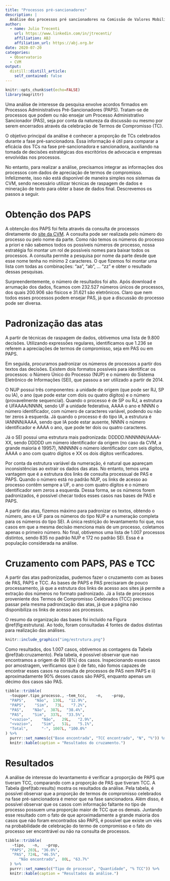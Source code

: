 ```yaml
---
title: "Processos pré-sancionadores"
description: |
  Análise dos processos pré sancionadores na Comissão de Valores Mobiliários.
author:
  - name: Julio Trecenti
    url: https://www.linkedin.com/in/jtrecenti/
    affiliation: ABJ
    affiliation_url: https://abj.org.br
date: 2020-07-20
categories:
  - Observatorio
  - CVM
output:
  distill::distill_article:
    self_contained: false
---
```


```r
knitr::opts_chunk$set(echo=FALSE)
library(magrittr)
```

Uma análise de interesse da pesquisa envolve acordos firmados em Processos Administrativos Pré-Sancionadores (PAPS). Tratam-se de processos que podem ou não ensejar um Processo Administrativo Sancionador (PAS), seja por conta da natureza da discussão ou mesmo por serem encerrados através da celebração de Termos de Compromisso (TC).

O objetivo principal da análise é conhecer a proporção de TCs celebrados durante a fase pré-sancionadora. Essa informação é útil para comparar a eficácia dos TCs na fase pré-sancionadora e sancionadora, auxiliando na tomada de decisões estratégicas dos escritórios de advocacia e empresas envolvidas nos processos.

No entanto, para realizar a análise, precisamos integrar as informações dos processos com dados de apreciação de termos de compromisso. Infelizmente, isso não está disponível de maneira simples nos sistemas da CVM, sendo necessário utilizar técnicas de raspagem de dados e mineração de texto para obter a base de dados final. Descrevemos os passos a seguir.

# Obtenção dos PAPS

A obtenção dos PAPS foi feita através da consulta de processos diretamente do [site da CVM](http://sistemas.cvm.gov.br/asp/cvmwww/processos/formproc_.asp). A consulta pode ser realizada pelo número do processo ou pelo nome da parte. Como não temos os números do processo a priori e não sabemos todos os possíveis números de processo, nossa estratégia foi montar um rol de possíveis nomes para baixar todos os processos. A consulta permite a pesquisa por nome da parte desde que esse nome tenha no mínimo 2 caracteres. O que fizemos foi montar uma lista com todas as combinações: "aa", "ab", ... "zz" e obter o resultado dessas pesquisas.

Surpreendentemente, o número de resultados foi alto. Após download e arrumação dos dados, ficamos com 232.527 números únicos de processos, dos quais 200.906 são físicos e 31.621 são eletrônicos. Claro que nem todos esses processos podem ensejar PAS, já que a discussão do processo pode ser diversa.

# Padronização das atas

A partir de técnicas de raspagem de dados, obtivemos uma lista de 9.800 decisões. Utilizando expressões regulares, identificamos que 1.236 se referem a apreciações de termos de compromisso, seja em PAS ou em PAPS. 

Em seguida, procuramos padronizar os números de processos a partir dos textos das decisões. Existem dois formatos possíveis para identificar os processos: o Número Único do Processo (NUP) e o número do Sistema Eletrônico de Informações (SEI), que passou a ser utilizado a partir de 2014.

O NUP possui três componentes: a unidade de origem (que pode ser RJ, SP ou IA), o ano (que pode estar com dois ou quatro dígitos) e o número (provavelmente sequencial). Quando o processo é de SP ou RJ, a estrutura é UFAAAA/NNNN, sendo UF a unidade federativa, AAAA o ano e NNNN o número identificador, com número de caracteres variável, podendo ou não ter zeros à esquerda. Já quando o processo é do tipo IA, a estrutura é IANNNN/AAAA, sendo que IA pode estar ausente, NNNN o número identificador e AAAA o ano, que pode ter dois ou quatro caracteres.

Já o SEI possui uma estrutura mais padronizada: DDDDD.NNNNNN/AAAA-XX, sendo DDDDD um número identificador da origem (no caso da CVM, a grande maioria é 19957), NNNNNN o número identificador com seis dígitos, AAAA o ano com quatro dígitos e XX os dois dígitos verificadores.

Por conta da estrutura variável da numeração, é natural que apareçam inconsistências ao extrair os dados das atas. No entanto, temos uma vantagem que é a estrutura dos links de consulta processual de PAS e PAPS. Quando o número está no padrão NUP, os links de acesso ao processo contêm sempre a UF, o ano com quatro dígitos e o número identificador sem zeros a esquerda. Dessa forma, se os números forem padronizados, é possível checar todos esses casos nas bases de PAS e PAPS.

A partir das atas, fizemos máximo para padronizar os textos, obtendo o número, ano e UF para os números do tipo NUP e a numeração completa para os números do tipo SEI. A única restrição do levantamento foi que, nos casos em que a mesma decisão menciona mais de um processo, coletamos apenas o primeiro número. No final, obtivemos uma lista de 1.007 processos distintos, sendo 835 no padrão NUP e 172 no padrão SEI. Essa é a população considerada na análise.

# Cruzamento com PAPS, PAS e TCC

A partir das atas padronizadas, pudemos fazer o cruzamento com as bases de PAS, PAPS e TCC. As bases de PAPS e PAS precisaram de pouco processamento, já que a estrutura dos links de acesso aos sites já permite a extração dos números no formato padronizado. Já a lista de processos proveniente dos Termos de Compromisso Celebrados (TCC) precisou passar pela mesma padronização das atas, já que a página não disponibiliza os links de acesso aos processos.

O resumo da organização das bases foi incluído na Figura \@ref(fig:estrutura). Ao todo, foram consultadas 4 fontes de dados distintas para realização das análises.

```r
knitr::include_graphics("img/estrutura.png")
```

Como resultados, dos 1.007 casos, obtivemos as contagens da Tabela \@ref(tab:cruzamento). Pela tabela, é possível observar que nao encontramos a origem de 80 (8%) dos casos. Inspecionando esses casos por amostragem, verificamos que i) de fato, não fomos capazes de encontrar esses casos na consulta de processos de PAS nem PAPS e ii) aproximadamente 90% desses casos são PAPS, enquanto apenas um décimo dos casos são PAS.

```r
tibble::tribble(
  ~toupper.tipo_processo., ~tem_tcc,    ~n,    ~prop,
  "PAPS",    "Não",  130L,  "12.9%",
  "PAPS",    "Sim",   73L,   "7.2%",
  "PAS",    "Não",  387L,  "38.4%",
  "PAS",    "Sim",  337L,  "33.5%",
  "<vazio>",    "Não",   29L,   "2.9%",
  "<vazio>",    "Sim",   51L,   "5.1%",
  "Total",      "-", 1007L, "100.0%"
) %>% 
  purrr::set_names(c("Base encontrada", "TCC encontrado", "N", "%")) %>% 
  knitr::kable(caption = "Resultados do cruzamento.")
```

# Resultados

A análise de interesse do levantamento é verificar a proporção de PAPS que tiveram TCC, comparando com a proporção de PAS que tiveram TCC. A Tabela \@ref(tab:results) mostra os resultados da análise. Pela tabela, é possível observar que a proporção de termos de compromisso celebrados na fase pré-sancionadora é menor que na fase sancionadora. Além disso, é possível observar que os casos com informação faltante no tipo de processo possuem uma proporção maior de TCC que os demais. Juntando esse resultado com o fato de que aproximadamente a grande maioria dos casos que não foram encontrados são PAPS, é possível que existe um viés na probabilidade de celebração do termo de compromisso e o fato do processo ser encontrável ou não na consulta de processos.

```r
tibble::tribble(
   ~tipo,   ~n,   ~prop,
  "PAPS", 203L, "36.0%",
   "PAS", 724L, "46.5%",
      "Não encontrado",  80L, "63.7%"
  ) %>% 
  purrr::set_names(c("Tipo de processo", "Quantidade", "% TCC")) %>% 
  knitr::kable(caption = "Resultados da análise.")
```

